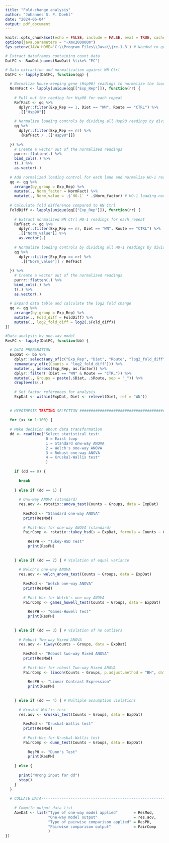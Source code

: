 ```yaml
---
title: "Fold-change analysis"
author: "Johannes S. P. Doehl"
date: "2024-06-04"
output: pdf_document
---
```


```r
knitr::opts_chunk$set(echo = FALSE, include = FALSE, eval = TRUE, cache = TRUE, dev = "png", warning = FALSE, message = FALSE, fig.pos = "H", out.extra = "")
options(java.parameters = "-Xmx200000m")
Sys.setenv(JAVA_HOME='C:\\Program Files\\Java\\jre-1.8') # Needed to get around loading error of rJava
```

```r
# Extract dataframes containing count data
DatFC <- RawDat[names(RawDat) %like% "FC"]
```

```r
# Data extraction and normalization against WN Ctrl
DatFC <- lapply(DatFC, function(qq) {
  
  # Normalize house-keeping gene (Hsp90) readings to normalize the loading control
  NormFact <- lapply(unique(qq[["Exp_Rep"]]), function(rr) {
    
    # Pull out the reading for Hsp90 for each repeat
    RefFact <- qq %>%
      dplyr::filter(Exp_Rep == 1, Diet == "WN", Route == "CTRL") %>%
      .[["Hsp90"]]
    
    # Normalize loading controls by dividing all Hsp90 readings by dividing them with the WN Ctrl Hsp90 reading for each repeat, respectively
    qq %>%
      dplyr::filter(Exp_Rep == rr) %>%
       {RefFact / .[["Hsp90"]]}
    
  }) %>%
    # Create a vector out of the normalized readings
    purrr::flatten(.) %>%
    bind_cols(.) %>%
    t(.) %>%
    as.vector(.)
  
  # Add normalized loading control for each lane and normalize HO-1 readings 
  qq <- qq %>%
    arrange(by_group = Exp_Rep) %>%
    mutate(., Norm_factor = NormFact) %>%
    mutate(., Norm_value = .$`HO-1` * .$Norm_factor) # HO-1 loading normalization
  
  # Calculate fold difference compared to WN Ctrl
  FoldDiff <- lapply(unique(qq[["Exp_Rep"]]), function(rr) {
    
    # Extract normalized WN Ctrl HO-1 readings for each repeat
    RefFact <- qq %>%
      dplyr::filter(Exp_Rep == rr, Diet == "WN", Route == "CTRL") %>%
      .[["Norm_value"]] %>%
      as.vector(.)
    
    # Normalize loading controls by dividing all HO-1 readings by dividing them with the WN Ctrl HO1 reading for each repeat, respectively
    qq %>%
      dplyr::filter(Exp_Rep == rr) %>%
       .[["Norm_value"]] / RefFact
    
  }) %>%
    # Create a vector out of the normalized readings
    purrr::flatten(.) %>%
    bind_cols(.) %>%
    t(.) %>%
    as.vector(.)
  
  # Expand data table and calculate the log2 fold change
  qq <- qq %>%
    arrange(by_group = Exp_Rep) %>%
    mutate(., Fold_diff = FoldDiff) %>%
    mutate(., log2_fold_diff = log2(.$Fold_diff))
})
```

```r
#Data analysis by one-way model
ResFC <- lapply(DatFC, function(bb) {
  
  # DATA PREPARATION
  ExpDat <- bb %>%
    dplyr::select(any_of(c("Exp_Rep", "Diet", "Route", "log2_fold_diff"))) %>%
    rename(any_of(c(Counts = "log2_fold_diff"))) %>%
    mutate(., across(Exp_Rep, as.factor)) %>%
    dplyr::filter(!(Diet == "WN" & Route == "CTRL")) %>%
    mutate(., Groups = paste(.$Diet, .$Route, sep = "_")) %>%
    droplevels(.)
  
    # Set factor references for analysis
    ExpDat <- within(ExpDat, Diet <- relevel(Diet, ref = "WN"))
  
    
  # HYPOTHESIS TESTING SELECTION #############################################
  
  for (xx in 1:100) {
  
  # Make decision about data transformation   
  dd <- readline("Select statistical test:
                  0 = Exist loop
                  1 = Standard onw-way ANOVA
                  2 = Welch's one-way ANOVA
                  3 = Robust one-way ANOVA
                  4 = Kruskal-Wallis test"
                  )
      
    if (dd == 0) {
      
      break
    
    } else if (dd == 1) {  
      
      # Onw-way ANOVA (standard)
      res.aov <- rstatix::anova_test(Counts ~ Groups, data = ExpDat) 
      
        ResMod <- "Standard one-way ANOVA"
        print(ResMod)
      
        # Post-Hoc for one-way ANOVA (standard)
        PairComp <- rstatix::tukey_hsd(x = ExpDat, formula = Counts ~ Groups) 
        
          ResPH <- "Tukey-HSD Test"
          print(ResPH)
  
  
    } else if (dd == 2) { # Violation of equal variance
    
      # Welch's one-way ANOVA
      res.aov <- welch_anova_test(Counts ~ Groups, data = ExpDat)
      
        ResMod <- "Welch one-way ANOVA"
        print(ResMod)
      
        # Post-Hoc for Welch's one-way ANOVA
        PairComp <- games_howell_test(Counts ~ Groups, data = ExpDat)
        
          ResPH <- "Games-Howell Test"
          print(ResPH)
  
      
    } else if (dd == 3) { # Violation of no outliers
    
      # Robust Two-way Mixed ANOVA
      res.aov <- t1way(Counts ~ Groups, data = ExpDat)
      
        ResMod <- "Robust two-way Mixed ANOVA"
        print(ResMod)
      
        # Post-Hoc for robust Two-way Mixed ANOVA
        PairComp <- lincon(Counts ~ Groups, p.adjust.method = "BH", data = ExpDat)
        
          ResPH <- "Linear Contrast Expression"
          print(ResPH)
    
      
    } else if (dd == 4) { # Multiple assumption violations
      
      # Kruskal-Wallis test
      res.aov <- kruskal_test(Counts ~ Groups, data = ExpDat)
       
        ResMod <- "Kruskal-Wallis test"
        print(ResMod)
      
        # Post-Hoc for Kruskal-Wallis test
        PairComp <- dunn_test(Counts ~ Groups, data = ExpDat)
        
          ResPH <- "Dunn's Test"
          print(ResPH)
      
    } else {
    
      print("Wrong input for dd")
      stop()
    }
  }
      
  # COLLATE DATA----------------------------------------------------------------
      
    # Compile output data list
    AovDat <- list("Type of one-way model applied"       = ResMod,
                   "One-way model output"                = res.aov,
                   "Type of pairwise comparison applied" = ResPH,
                   "Pairwise comparison output"          = PairComp
                   )
})
```

